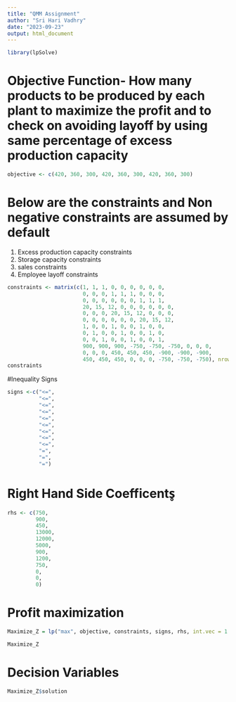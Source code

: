 ---
title: "QMM Assignment"
author: "Sri Hari Vadhry"
date: "2023-09-23"
output: html_document
---

```{r}
library(lpSolve)
```

# Objective Function- How many products to be produced by each plant to maximize the profit and to check on avoiding layoff by using same percentage of excess production capacity

```{r}
objective <- c(420, 360, 300, 420, 360, 300, 420, 360, 300)

```

# Below are the constraints and Non negative constraints are assumed by default
1. Excess production capacity constraints
2. Storage capacity constraints
3. sales constraints
4. Employee layoff constraints

```{r}
constraints <- matrix(c(1, 1, 1, 0, 0, 0, 0, 0, 0,
                        0, 0, 0, 1, 1, 1, 0, 0, 0,
                        0, 0, 0, 0, 0, 0, 1, 1, 1,    
                        20, 15, 12, 0, 0, 0, 0, 0, 0,
                        0, 0, 0, 20, 15, 12, 0, 0, 0,
                        0, 0, 0, 0, 0, 0, 20, 15, 12,
                        1, 0, 0, 1, 0, 0, 1, 0, 0,
                        0, 1, 0, 0, 1, 0, 0, 1, 0,
                        0, 0, 1, 0, 0, 1, 0, 0, 1,
                        900, 900, 900, -750, -750, -750, 0, 0, 0,
                        0, 0, 0, 450, 450, 450, -900, -900, -900,
                        450, 450, 450, 0, 0, 0, -750, -750, -750), nrow=12, byrow= TRUE)
constraints
```

#Inequality Signs

```{r}
signs <-c("<=",
          "<=",
          "<=",
          "<=",
          "<=",
          "<=",
          "<=",
          "<=",
          "<=",
          "=",
          "=",
          "=")
```

# Right Hand Side Coefficents̥

```{r}
rhs <- c(750,
         900,
         450,
         13000,
         12000,
         5000,
         900,
         1200,
         750,
         0,
         0,
         0)
```

# Profit maximization
```{r}

Maximize_Z = lp("max", objective, constraints, signs, rhs, int.vec = 1:9)

Maximize_Z
```

# Decision Variables

```{r}
Maximize_Z$solution

```


